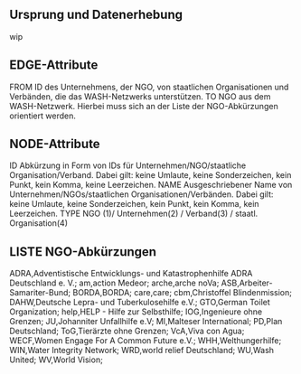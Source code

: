 ## Ursprung und Datenerhebung
wip

## EDGE-Attribute
FROM
ID des Unternehmens, der NGO, von staatlichen Organisationen und Verbänden, die das WASH-Netzwerks unterstützen. 
TO
NGO aus dem WASH-Netzwerk. Hierbei muss sich an der Liste der NGO-Abkürzungen orientiert werden.

## NODE-Attribute
ID
Abkürzung in Form von IDs für Unternehmen/NGO/staatliche Organisation/Verband. Dabei gilt: keine Umlaute, keine Sonderzeichen, kein Punkt, kein Komma, keine Leerzeichen. 
NAME
Ausgeschriebener Name von Unternehmen/NGOs/staatlichen Organisationen/Verbänden. Dabei gilt: keine Umlaute, keine Sonderzeichen, kein Punkt, kein Komma, kein Leerzeichen. 
TYPE
NGO (1)/ Unternehmen(2) / Verband(3) / staatl. Organisation(4)

## LISTE NGO-Abkürzungen

ADRA,Adventistische Entwicklungs- und Katastrophenhilfe ADRA Deutschland e. V.;
am,action Medeor;
arche,arche noVa;
ASB,Arbeiter-Samariter-Bund;
BORDA,BORDA;
care,care;
cbm,Christoffel Blindenmission;
DAHW,Deutsche Lepra- und Tuberkulosehilfe e.V.;
GTO,German Toilet Organization;
help,HELP - Hilfe zur Selbsthilfe;
IOG,Ingenieure ohne Grenzen;
JU,Johanniter Unfallhilfe e.V; 
MI,Malteser International;
PD,Plan Deutschland;
ToG,Tierärzte ohne Grenzen;
VcA,Viva con Agua;
WECF,Women Engage For A Common Future e.V.; 
WHH,Welthungerhilfe;
WIN,Water Integrity Network;
WRD,world relief Deutschland;
WU,Wash United; 
WV,World Vision;
